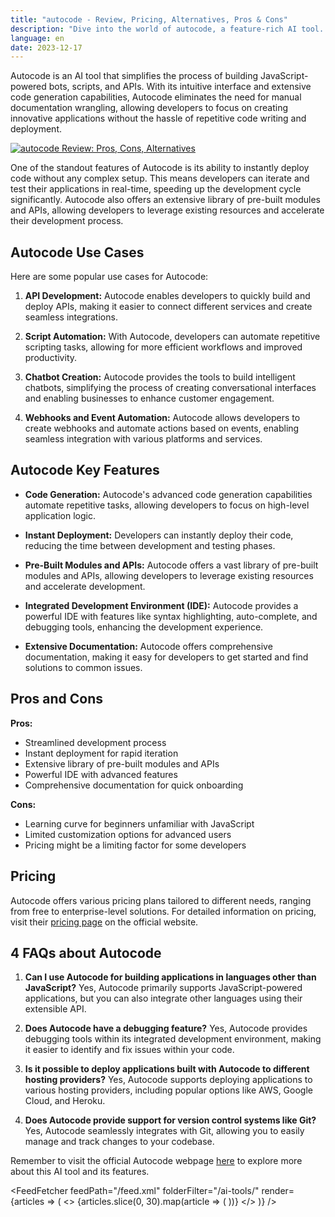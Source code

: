 ```yaml
---
title: "autocode - Review, Pricing, Alternatives, Pros & Cons"
description: "Dive into the world of autocode, a feature-rich AI tool. Learn about its features, pricing, and how it's making an impact. Don't miss out!"
language: en
date: 2023-12-17
---
```

        
Autocode is an AI tool that simplifies the process of building JavaScript-powered bots, scripts, and APIs. With its intuitive interface and extensive code generation capabilities, Autocode eliminates the need for manual documentation wrangling, allowing developers to focus on creating innovative applications without the hassle of repetitive code writing and deployment.


<BlogHeader />


[![autocode Review: Pros, Cons, Alternatives](/ai-tools/autocode.png)](https://autocode.com/)



One of the standout features of Autocode is its ability to instantly deploy code without any complex setup. This means developers can iterate and test their applications in real-time, speeding up the development cycle significantly. Autocode also offers an extensive library of pre-built modules and APIs, allowing developers to leverage existing resources and accelerate their development process.

## Autocode Use Cases

Here are some popular use cases for Autocode:

1. **API Development:** Autocode enables developers to quickly build and deploy APIs, making it easier to connect different services and create seamless integrations.

2. **Script Automation:** With Autocode, developers can automate repetitive scripting tasks, allowing for more efficient workflows and improved productivity.

3. **Chatbot Creation:** Autocode provides the tools to build intelligent chatbots, simplifying the process of creating conversational interfaces and enabling businesses to enhance customer engagement.

4. **Webhooks and Event Automation:** Autocode allows developers to create webhooks and automate actions based on events, enabling seamless integration with various platforms and services.

## Autocode Key Features

- **Code Generation:** Autocode's advanced code generation capabilities automate repetitive tasks, allowing developers to focus on high-level application logic.

- **Instant Deployment:** Developers can instantly deploy their code, reducing the time between development and testing phases.

- **Pre-Built Modules and APIs:** Autocode offers a vast library of pre-built modules and APIs, allowing developers to leverage existing resources and accelerate development.

- **Integrated Development Environment (IDE):** Autocode provides a powerful IDE with features like syntax highlighting, auto-complete, and debugging tools, enhancing the development experience.

- **Extensive Documentation:** Autocode offers comprehensive documentation, making it easy for developers to get started and find solutions to common issues.

## Pros and Cons

**Pros:**

- Streamlined development process
- Instant deployment for rapid iteration
- Extensive library of pre-built modules and APIs
- Powerful IDE with advanced features
- Comprehensive documentation for quick onboarding

**Cons:**

- Learning curve for beginners unfamiliar with JavaScript
- Limited customization options for advanced users
- Pricing might be a limiting factor for some developers

## Pricing

Autocode offers various pricing plans tailored to different needs, ranging from free to enterprise-level solutions. For detailed information on pricing, visit their [pricing page](https://autocode.com/pricing) on the official website.

## 4 FAQs about Autocode

1. **Can I use Autocode for building applications in languages other than JavaScript?**
   Yes, Autocode primarily supports JavaScript-powered applications, but you can also integrate other languages using their extensible API.

2. **Does Autocode have a debugging feature?**
   Yes, Autocode provides debugging tools within its integrated development environment, making it easier to identify and fix issues within your code.

3. **Is it possible to deploy applications built with Autocode to different hosting providers?**
   Yes, Autocode supports deploying applications to various hosting providers, including popular options like AWS, Google Cloud, and Heroku.

4. **Does Autocode provide support for version control systems like Git?**
   Yes, Autocode seamlessly integrates with Git, allowing you to easily manage and track changes to your codebase.

Remember to visit the official Autocode webpage [here](https://autocode.com/) to explore more about this AI tool and its features.


<AdComponent />


<FeedFetcher feedPath="/feed.xml" folderFilter="/ai-tools/" render={articles => (
    <>
        <Cards>
            {articles.slice(0, 30).map(article => (
                <Card key={article.link} title={article.title} href={article.link} />
            ))}
        </Cards>
    </>
)} />

